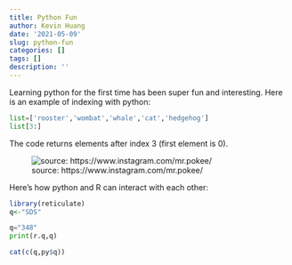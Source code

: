 ```yaml
---
title: Python Fun
author: Kevin Huang
date: '2021-05-09'
slug: python-fun
categories: []
tags: []
description: ''
---
```


Learning python for the first time has been super fun and interesting. Here is an example of indexing with python:

```python
list=['rooster','wombat','whale','cat','hedgehog']
list[3:]
```

The code returns elements after index 3 (first element is 0).

![source: https://www.instagram.com/mr.pokee/](/post/2021-05-09-python-fun_files/cat.PNG)

Here's how python and R can interact with each other:

```R
library(reticulate)
q<-"SDS"
```

```python
q="348"
print(r.q,q)
```

```R
cat(c(q,py$q))
```